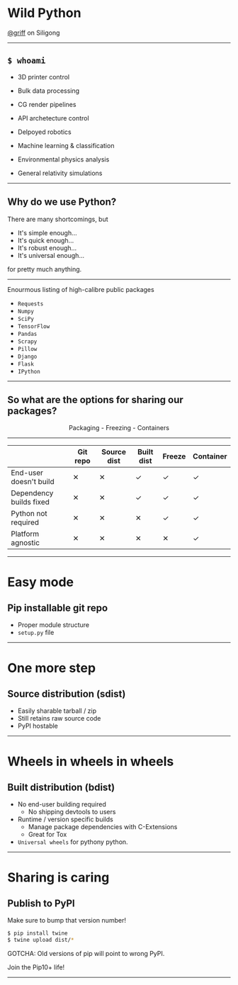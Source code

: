 

# Wild Python
<a href="https://siligong.slack.com/team/U2F39HD5K/">@griff</a> on Siligong

---

## `$ whoami`
- 3D printer control
- Bulk data processing
- CG render pipelines
- API archetecture control


- Delpoyed robotics
- Machine learning & classification


- Environmental physics analysis
- General relativity simulations

---

## Why do we use Python?
There are many shortcomings, but

- It's simple enough...
- It's quick enough...
- It's robust enough...
- It's universal enough...

for pretty much anything.

---

Enourmous listing of high-calibre public packages

- `Requests`
- `Numpy`
- `SciPy`
- `TensorFlow`
- `Pandas`
- `Scrapy`
- `Pillow`
- `Django`
- `Flask`
- `IPython`

---

## So what are the options for sharing our packages?

<center>
Packaging - Freezing - Containers
</center>

---

|                               |   Git repo  | Source dist | Built dist | Freeze | Container |
|-------------------------------|-------------|-------------|------------|--------|-----------|
| End-user doesn't build        |      ✕      |      ✕      |      ✓     |    ✓   |     ✓     |
| Dependency builds fixed       |      ✕      |      ✕      |      ✓     |    ✓   |     ✓     |
| Python not required           |      ✕      |      ✕      |      ✕     |    ✓   |     ✓     |
| Platform agnostic             |      ✕      |      ✕      |      ✕     |    ✕   |     ✓     |

---

# Easy mode
## Pip installable git repo
- Proper module structure
- `setup.py` file

---

# One more step 
## Source distribution (sdist)
- Easily sharable tarball / zip
- Still retains raw source code
- PyPI hostable

---

# Wheels in wheels in wheels
## Built distribution (bdist)
- No end-user building required
    - No shipping devtools to users
- Runtime / version specific builds
    - Manage package dependencies with C-Extensions
    - Great for Tox
- `Universal wheels` for pythony python.

---

# Sharing is caring
## Publish to PyPI

Make sure to bump that version number!

```bash
$ pip install twine
$ twine upload dist/*
```

GOTCHA: Old versions of pip will point to wrong PyPI. 

Join the Pip10+ life!

---
